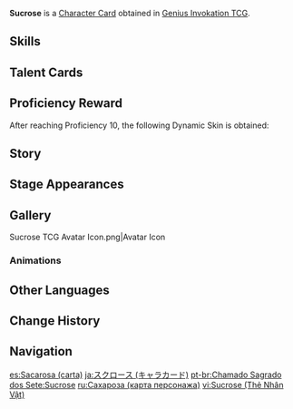 {{About|the [[Character Card]]|the [[Playable Character]]|Sucrose}}
{{Genius Invokation TCG Infobox
|title       = Sucrose
|id          = 001501
|image       = Sucrose Character Card.png
|type        = Character Card
|health      = 10
|element     = Anemo
|faction     = Mondstadt
|weapon      = Catalyst
|source1     = [[Genius Invokation TCG Starter Deck]]
|features  = Sucrose;Favonius Codex;Anemo Crystalfly
}}
'''Sucrose''' is a [[Character Card]] obtained in [[Genius Invokation TCG]].

==Skills==
{{Genius Invokation TCG Skills Table}}

==Talent Cards==
{{Genius Invokation TCG Talent Cards Table}}

==Proficiency Reward==
After reaching Proficiency 10, the following Dynamic Skin is obtained:<br>{{TCG Card|Chaotic Entropy|1|golden=1|caption=1}}

==Story==
{{Description|"You can't rate the strength of an as-yet untested deck!"|title="Harmless Sweetie" Sucrose}}

==Stage Appearances==
{{Genius Invokation TCG Stage Appearances}}

==Gallery==
<gallery>
Sucrose TCG Avatar Icon.png|Avatar Icon
</gallery>

===Animations===
{{Preview
|size     = 200px
|file1    = Sucrose Dynamic Skin
|caption  = Dynamic Skin Idle Animation
}}

==Other Languages==
{{Other Languages|Transclude=Sucrose}}

==Change History==
{{Change History|3.3}}

==Navigation==
{{Genius Invokation TCG Navbox|Character Card Obtainable}}

[[es:Sacarosa (carta)]]
[[ja:スクロース (キャラカード)]]
[[pt-br:Chamado Sagrado dos Sete:Sucrose]]
[[ru:Сахароза (карта персонажа)]]
[[vi:Sucrose (Thẻ Nhân Vật)]]